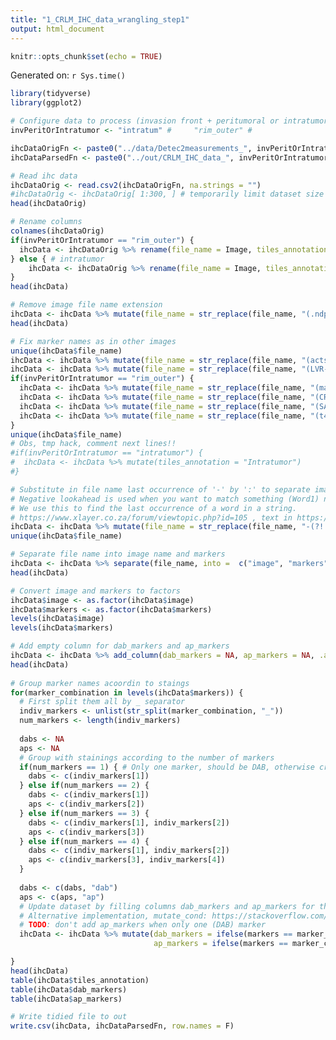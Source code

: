 ```yaml
---
title: "1_CRLM_IHC_data_wrangling_step1"
output: html_document
---
```


```r
knitr::opts_chunk$set(echo = TRUE)
```

Generated on: `r Sys.time()`

```r
library(tidyverse)
library(ggplot2)
``` 

```r
# Configure data to process (invasion front + peritumoral or intratumor)
invPeritOrIntratumor <- "intratum" #     "rim_outer" # 

ihcDataOrigFn <- paste0("../data/Detec2measurements_", invPeritOrIntratumor, "_081221.csv")
ihcDataParsedFn <- paste0("../out/CRLM_IHC_data_", invPeritOrIntratumor, "_081221_tidied.csv")
```

```r
# Read ihc data
ihcDataOrig <- read.csv2(ihcDataOrigFn, na.strings = "")
#ihcDataOrig <- ihcDataOrig[ 1:300, ] # temporarily limit dataset size
head(ihcDataOrig)

# Rename columns
colnames(ihcDataOrig)
if(invPeritOrIntratumor == "rim_outer") {
  ihcData <- ihcDataOrig %>% rename(file_name = Image, tiles_annotation = Parent, dist2inv_front = Distance.to.annotation.with.Invasion.Front.µm, dist2outer_band = Distance.to.annotation.with.OuterMargiN.µm, dab_mean = ROI..2.00.µm.per.pixel..DAB..Mean, ap_mean = ROI..2.00.µm.per.pixel..AP..Mean)  
} else { # intratumor
    ihcData <- ihcDataOrig %>% rename(file_name = Image, tiles_annotation = Parent, dist2inv_front = Distance.to.annotation.with.Invasion.front.µm, dab_mean = ROI..2.00.µm.per.pixel..DAB..Mean, ap_mean = ROI..2.00.µm.per.pixel..AP..Mean)  
}
head(ihcData)

# Remove image file name extension
ihcData <- ihcData %>% mutate(file_name = str_replace(file_name, "(.ndpi)", ""))
head(ihcData)

# Fix marker names as in other images
unique(ihcData$file_name)
ihcData <- ihcData %>% mutate(file_name = str_replace(file_name, "(actsmo)", "actinsm"))
ihcData <- ihcData %>% mutate(file_name = str_replace(file_name, "(LVR-1)", "T8292-19-C"))
if(invPeritOrIntratumor == "rim_outer") {
  ihcData <- ihcData %>% mutate(file_name = str_replace(file_name, "(maspin)", "masp"))
  ihcData <- ihcData %>% mutate(file_name = str_replace(file_name, "(CRP)", "crp"))
  ihcData <- ihcData %>% mutate(file_name = str_replace(file_name, "(SAA)", "saa"))
  ihcData <- ihcData %>% mutate(file_name = str_replace(file_name, "(t4571-14-K)", "T4571-14-K"))
}
unique(ihcData$file_name)
# Obs, tmp hack, comment next lines!!
#if(invPeritOrIntratumor == "intratumor") {
#  ihcData <- ihcData %>% mutate(tiles_annotation = "Intratumor")
#}

# Substitute in file name last occurrence of '-' by ':' to separate image name from markers
# Negative lookahead is used when you want to match something (Word1) not followed by something else (Word2):  Word1(?!.*Word2)
# We use this to find the last occurrence of a word in a string.
# https://www.xlayer.co.za/forum/viewtopic.php?id=105 , text in https://regex101.com/
ihcData <- ihcData %>% mutate(file_name = str_replace(file_name, "-(?!.*-)", ":")) 
unique(ihcData$file_name)

# Separate file name into image name and markers
ihcData <- ihcData %>% separate(file_name, into =  c("image", "markers"), sep = ":")
head(ihcData)

# Convert image and markers to factors
ihcData$image <- as.factor(ihcData$image)
ihcData$markers <- as.factor(ihcData$markers)
levels(ihcData$image)
levels(ihcData$markers)

# Add empty column for dab_markers and ap_markers
ihcData <- ihcData %>% add_column(dab_markers = NA, ap_markers = NA, .after = "markers")
head(ihcData)
 
# Group marker names acoordin to staings
for(marker_combination in levels(ihcData$markers)) {
  # First split them all by _ separator
  indiv_markers <- unlist(str_split(marker_combination, "_"))
  num_markers <- length(indiv_markers)  
  
  dabs <- NA
  aps <- NA
  # Group with stainings according to the number of markers
  if(num_markers == 1) { # Only one marker, should be DAB, otherwise create a named list and associate marker name with DAB or AP 
    dabs <- c(indiv_markers[1])
  } else if(num_markers == 2) {
    dabs <- c(indiv_markers[1])
    aps <- c(indiv_markers[2])
  } else if(num_markers == 3) {
    dabs <- c(indiv_markers[1], indiv_markers[2])
    aps <- c(indiv_markers[3])
  } else if(num_markers == 4) {
    dabs <- c(indiv_markers[1], indiv_markers[2])
    aps <- c(indiv_markers[3], indiv_markers[4])
  }
  
  dabs <- c(dabs, "dab")
  aps <- c(aps, "ap")
  # Update dataset by filling columns dab_markers and ap_markers for the current staining combination
  # Alternative implementation, mutate_cond: https://stackoverflow.com/questions/34096162/dplyr-mutate-replace-several-columns-on-a-subset-of-rows
  # TODO: don't add ap_markers when only one (DAB) marker
  ihcData <- ihcData %>% mutate(dab_markers = ifelse(markers == marker_combination, paste(dabs, collapse = "_"), dab_markers),
                                ap_markers = ifelse(markers == marker_combination & num_markers > 1, paste(aps, collapse = "_"), ap_markers))

}
head(ihcData)
table(ihcData$tiles_annotation)
table(ihcData$dab_markers)
table(ihcData$ap_markers)

# Write tidied file to out
write.csv(ihcData, ihcDataParsedFn, row.names = F)
```
